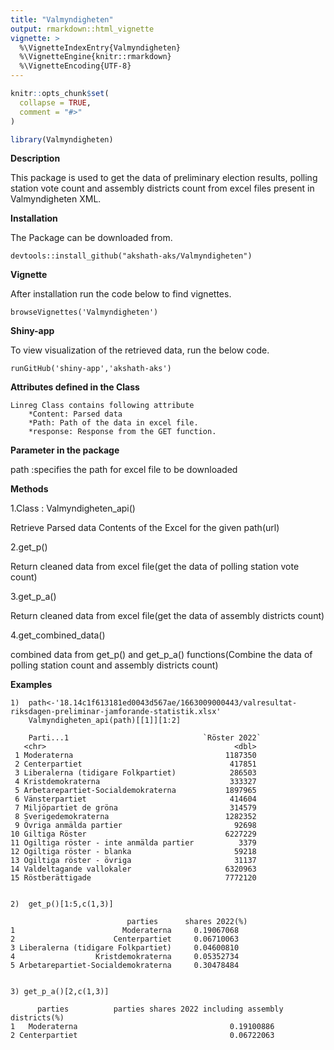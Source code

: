 ```yaml
---
title: "Valmyndigheten"
output: rmarkdown::html_vignette
vignette: >
  %\VignetteIndexEntry{Valmyndigheten}
  %\VignetteEngine{knitr::rmarkdown}
  %\VignetteEncoding{UTF-8}
---
```


```r
knitr::opts_chunk$set(
  collapse = TRUE,
  comment = "#>"
)
```

```r
library(Valmyndigheten)
```


**Description**

This package is used to get the data of preliminary election results, polling station vote count and assembly districts count from excel files present in Valmyndigheten XML.

**Installation** 

The Package can be downloaded from.
    
    devtools::install_github("akshath-aks/Valmyndigheten")

**Vignette**

After installation run the code below to find vignettes.
    
    browseVignettes('Valmyndigheten')
    
**Shiny-app**

To view visualization of the retrieved data, run the below code.

    runGitHub('shiny-app','akshath-aks')
    
**Attributes defined in the Class **    

    Linreg Class contains following attribute
        *Content: Parsed data
        *Path: Path of the data in excel file.
        *response: Response from the GET function.

**Parameter in the package **

path :specifies the path for excel file to be downloaded

**Methods**

1.Class : Valmyndigheten_api()

Retrieve Parsed data Contents of the Excel for the given path(url)

2.get_p()

Return cleaned data from excel file(get the data of polling station vote count)

3.get_p_a()

Return cleaned data from excel file(get the data of assembly districts count)

4.get_combined_data()

combined data from get_p() and get_p_a() functions(Combine the data of polling station count and assembly districts count)

**Examples**


    1)  path<-'18.14c1f613181ed0043d567ae/1663009000443/valresultat-riksdagen-preliminar-jamforande-statistik.xlsx'
        Valmyndigheten_api(path)[[1]][1:2]
        
        Parti...1                              `Röster 2022`
       <chr>                                          <dbl>
     1 Moderaterna                                  1187350
     2 Centerpartiet                                 417851
     3 Liberalerna (tidigare Folkpartiet)            286503
     4 Kristdemokraterna                             333327
     5 Arbetarepartiet-Socialdemokraterna           1897965
     6 Vänsterpartiet                                414604
     7 Miljöpartiet de gröna                         314579
     8 Sverigedemokraterna                          1282352
     9 Övriga anmälda partier                         92698
    10 Giltiga Röster                               6227229
    11 Ogiltiga röster - inte anmälda partier          3379
    12 Ogiltiga röster - blanka                       59218
    13 Ogiltiga röster - övriga                       31137
    14 Valdeltagande vallokaler                     6320963
    15 Röstberättigade                              7772120

 
    2)  get_p()[1:5,c(1,3)]
    
                              parties      shares 2022(%)
    1                        Moderaterna     0.19067068
    2                      Centerpartiet     0.06710063
    3 Liberalerna (tidigare Folkpartiet)     0.04600810
    4                  Kristdemokraterna     0.05352734
    5 Arbetarepartiet-Socialdemokraterna     0.30478484
    
    
    3) get_p_a()[2,c(1,3)]
    
          parties          parties shares 2022 including assembly districts(%)
    1   Moderaterna                                  0.19100886
    2 Centerpartiet                                  0.06722063
